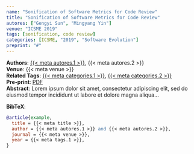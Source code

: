 ```yaml
---
name: "Sonification of Software Metrics for Code Review"
title: "Sonification of Software Metrics for Code Review"
autores: ["Gengyi Sun", "Mingyang Yin"]
venue: "ICSME 2019"
tags: [sonification, code review]
categories: [ICSME, "2019", "Software Evolution"]
preprint: "#"
---
```

**Authors**: [{{< meta autores.1 >}}](../members/gengyi.qmd), {{< meta autores.2 >}}  
**Venue**: {{< meta venue >}}   
**Related Tags**: [{{< meta categories.1 >}}](../list.qmd#category=sonification), [{{< meta categories.2 >}}](../list.qmd#category=code+review)  
**Pre-print**: [PDF](#)  
**Abstract**: Lorem ipsum dolor sit amet, consectetur adipiscing elit, sed do eiusmod tempor incididunt ut labore et dolore magna aliqua...   
   

**BibTeX**:
```bibtex
@article{example,
  title = {{< meta title >}},
  author = {{< meta autores.1 >}} and {{< meta autores.2 >}},
  journal = {{< meta venue >}},
  year = {{< meta tags.1 >}},
}
```